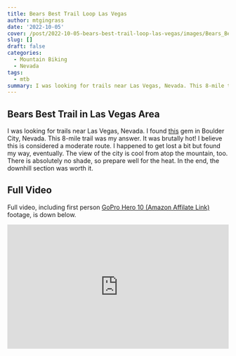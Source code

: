 ```yaml
---
title: Bears Best Trail Loop Las Vegas
author: mtgingrass
date: '2022-10-05'
cover: /post/2022-10-05-bears-best-trail-loop-las-vegas/images/Bears_Best.jpg
slug: []
draft: false
categories:
  - Mountain Biking
  - Nevada
tags:
  - mtb
summary: I was looking for trails near Las Vegas, Nevada. This 8-mile trail was my answer. It was brutally hot! I believe this is considered a moderate route. I happened to get lost a bit but found my way, eventually. The view of the city is cool from atop the mountain, too. There is absolutely no shade, so prepare well for the heat. In the end, the downhill section was worth it.
---
```


## Bears Best Trail in Las Vegas Area

I was looking for trails near Las Vegas, Nevada. I found [this](https://www.alltrails.com/trail/us/nevada/bears-best-trail-loop) gem in Boulder City, Nevada. This 8-mile trail was my answer. It was brutally hot! I believe this is considered a moderate route. I happened to get lost a bit but found my way, eventually. The view of the city is cool from atop the mountain, too. There is absolutely no shade, so prepare well for the heat. In the end, the downhill section was worth it.

## Full Video
Full video, including first person [GoPro Hero 10 (Amazon Affilate Link)](https://amzn.to/3frhrdn) footage, is down below. 

<style>.embed-container { position: relative; padding-bottom: 56.25%; height: 0; overflow: hidden; max-width: 100%; } .embed-container iframe, .embed-container object, .embed-container embed { position: absolute; top: 0; left: 0; width: 100%; height: 100%; }</style><div class='embed-container'><iframe src='https://www.youtube.com/embed/Tqa4W-tlF1w' frameborder='0' allowfullscreen></iframe></div>